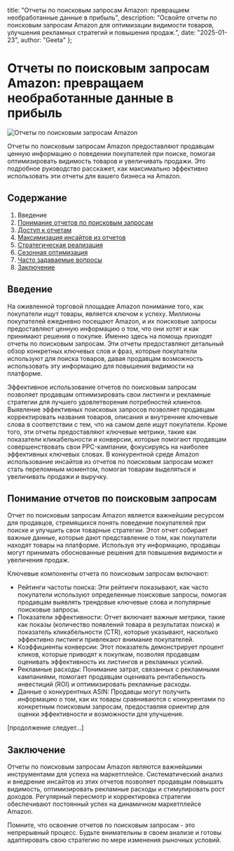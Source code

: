   title: "Отчеты по поисковым запросам Amazon: превращаем необработанные данные в прибыль",
  description: "Освойте отчеты по поисковым запросам Amazon для оптимизации видимости товаров, улучшения рекламных стратегий и повышения продаж.",
  date: "2025-01-23",
  author: "Geeta"
};

# Отчеты по поисковым запросам Amazon: превращаем необработанные данные в прибыль

![Отчеты по поисковым запросам Amazon](/images/blog/amazon-search-term-reports.jpeg)

Отчеты по поисковым запросам Amazon предоставляют продавцам ценную информацию о поведении покупателей при поиске, помогая оптимизировать видимость товаров и увеличивать продажи. Это подробное руководство расскажет, как максимально эффективно использовать эти отчеты для вашего бизнеса на Amazon.

## Содержание

1. Введение
2. [Понимание отчетов по поисковым запросам](#понимание-отчетов-по-поисковым-запросам)
3. [Доступ к отчетам](#доступ-к-отчетам)
4. [Максимизация инсайтов из отчетов](#максимизация-инсайтов-из-отчетов)
5. [Стратегическая реализация](#стратегическая-реализация)
6. [Сезонная оптимизация](#сезонная-оптимизация)
7. [Часто задаваемые вопросы](#часто-задаваемые-вопросы)
8. [Заключение](#заключение)

## Введение

На оживленной торговой площадке Amazon понимание того, как покупатели ищут товары, является ключом к успеху. Миллионы покупателей ежедневно посещают Amazon, и их поисковые запросы предоставляют ценную информацию о том, что они хотят и как принимают решения о покупке. Именно здесь на помощь приходят отчеты по поисковым запросам. Эти отчеты предоставляют детальный обзор конкретных ключевых слов и фраз, которые покупатели используют для поиска товаров, давая продавцам возможность использовать эту информацию для повышения видимости на платформе.

Эффективное использование отчетов по поисковым запросам позволяет продавцам оптимизировать свои листинги и рекламные стратегии для лучшего удовлетворения потребностей клиентов. Выявление эффективных поисковых запросов позволяет продавцам корректировать названия товаров, описания и внутренние ключевые слова в соответствии с тем, что на самом деле ищут покупатели. Кроме того, эти отчеты предоставляют ключевые метрики, такие как показатели кликабельности и конверсии, которые помогают продавцам совершенствовать свои PPC-кампании, фокусируясь на наиболее эффективных ключевых словах. В конкурентной среде Amazon использование инсайтов из отчетов по поисковым запросам может стать переломным моментом, помогая товарам выделяться и увеличивать продажи и выручку.

## Понимание отчетов по поисковым запросам

Отчет по поисковым запросам Amazon является важнейшим ресурсом для продавцов, стремящихся понять поведение покупателей при поиске и улучшить свои товарные стратегии. Этот отчет собирает важные данные, которые дают представление о том, как покупатели находят товары на платформе. Используя эту информацию, продавцы могут принимать обоснованные решения для повышения видимости и увеличения продаж.

Ключевые компоненты отчета по поисковым запросам включают:

   - Рейтинги частоты поиска: Эти рейтинги показывают, как часто покупатели используют определенные поисковые запросы, помогая продавцам выявлять трендовые ключевые слова и популярные поисковые запросы.
   - Показатели эффективности: Отчет включает важные метрики, такие как показы (количество появлений товара в результатах поиска) и показатель кликабельности (CTR), которые указывают, насколько эффективно листинги привлекают внимание покупателей.
   - Коэффициенты конверсии: Этот показатель демонстрирует процент кликов, которые приводят к покупкам, позволяя продавцам оценивать эффективность их листингов и рекламных усилий.
   - Рекламные расходы: Понимание затрат, связанных с рекламными кампаниями, помогает продавцам оценивать рентабельность инвестиций (ROI) и оптимизировать рекламные расходы.
   - Данные о конкурентных ASIN: Продавцы могут получить информацию о том, как их товары сравниваются с конкурентами по конкретным поисковым запросам, предоставляя ориентир для оценки эффективности и возможности для улучшения.

[продолжение следует...]

## Заключение

Отчеты по поисковым запросам Amazon являются важнейшими инструментами для успеха на маркетплейсе. Систематический анализ и внедрение инсайтов из этих отчетов позволяет продавцам повышать видимость, оптимизировать рекламные расходы и стимулировать рост доходов. Регулярный пересмотр и корректировка стратегии обеспечивают постоянный успех на динамичном маркетплейсе Amazon.

Помните, что освоение отчетов по поисковым запросам - это непрерывный процесс. Будьте внимательны в своем анализе и готовы адаптировать свою стратегию по мере изменения рыночных условий.
